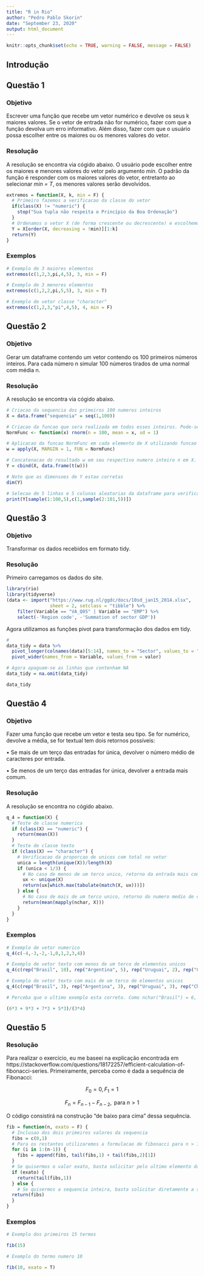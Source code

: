 ```yaml
---
title: "R in Rio"
author: "Pedro Pablo Skorin"
date: "September 23, 2020"
output: html_document
---
```


```r
knitr::opts_chunk$set(echo = TRUE, warning = FALSE, message = FALSE)
```

## Introdução

## Questão 1

### Objetivo 
Escrever uma função que recebe um vetor numérico e devolve os seus k maiores valores. Se o vetor de entrada não for numérico, fazer com que a função devolva um erro informativo. Além disso, fazer com que o usuário possa escolher entre os maiores ou os menores valores do vetor.

### Resolução

A resolução se encontra via cógido abaixo. O usuário pode escolher entre os maiores e menores valores do vetor pelo argumento *min*. O padrão da função é responder com os maiores valores do vetor, entretanto ao selecionar *min = T*, os menores valores serão devolvidos.

```r
extremos = function(X, k, min = F) {
  # Primeiro fazemos a verificacao da classe do vetor
  if(class(X) != "numeric") {
    stop("Sua tupla não respeita o Princípio da Boa Ordenação")
  }
  # Ordenamos o vetor X (de forma crescente ou decrescente) e escolhemos os primeiros k elementos
  Y = X[order(X, decreasing = !min)][1:k]
  return(Y)
}
```

### Exemplos

```r
# Exemplo de 3 maiores elementos
extremos(c(1,2,3,pi,4,5), 3, min = F)

# Exemplo de 3 menores elementos
extremos(c(1,2,2,pi,5,5), 3, min = T)

# Exemplo de vetor classe "character"
extremos(c(1,2,3,"pi",4,5), 4, min = F)

```

## Questão 2

### Objetivo 
Gerar um dataframe contendo um vetor contendo os 100 primeiros números inteiros. Para cada número n simular 100 números tirados de uma normal com média n.

### Resolução

A resolução se encontra via cógido abaixo.

```r
# Criacao da sequencia dos primeiros 100 numeros inteiros
X = data.frame("sequencia" = seq(1,100))

# Criacao da funcao que sera realizada em todos esses inteiros. Pode-se alterar os valores de n e sd se necessario
NormFunc <- function(x) rnorm(n = 100, mean = x, sd = 1)

# Aplicacao da funcao NormFunc em cada elemento de X utilizando funcao apply
w = apply(X, MARGIN = 1, FUN = NormFunc)

# Concatenacao do resultado w em seu respectivo numero inteiro n em X. Note que w eh transposto
Y = cbind(X, data.frame(t(w)))

# Note que as dimensoes de Y estao corretas
dim(Y)

# Selecao de 5 linhas e 5 colunas aleatorias da dataframe para verificar o resultado
print(Y[sample(1:100,5),c(1,sample(2:101,5))])
```

## Questão 3

### Objetivo 
Transformar os dados recebidos em formato tidy.

### Resolução

Primeiro carregamos os dados do site.

```r
library(rio)
library(tidyverse)
(data <- import("https://www.rug.nl/ggdc/docs/10sd_jan15_2014.xlsx",
                sheet = 2, setclass = "tibble") %>%
    filter(Variable == "VA_Q05" | Variable == "EMP") %>%
    select(-'Region code', -'Summation of sector GDP'))

```

Agora utilizamos as funções pivot para transformação dos dados em tidy.

```r

# 
data_tidy = data %>% 
  pivot_longer(colnames(data)[5:14], names_to = "Sector", values_to = "valor") %>%
  pivot_wider(names_from = Variable, values_from = valor)

# Agora apaguam-se as linhas que contenham NA
data_tidy = na.omit(data_tidy)

data_tidy
```

## Questão 4

### Objetivo 
Fazer uma função que recebe um vetor e testa seu tipo. Se for numérico, devolve a média, se for textual tem dois retornos possíveis:

• Se mais de um terço das entradas for única, devolver o número médio de caracteres por entrada.

• Se menos de um terço das entradas for única, devolver a entrada mais comum.

### Resolução

A resolução se encontra no cógido abaixo.


```r
q_4 = function(X) {
  # Teste de classe numerica
  if (class(X) == "numeric") {
    return(mean(X))
  }
  # Teste de classe texto
  if (class(X) == "character") {
    # Verificacao da proporcao de unicos com total no vetor
    unica = length(unique(X))/length(X)
    if (unica < 1/3) {
      # No caso de menos de um terco unico, retorno da entrada mais comum. Isso eh feito encontrando o elemento unico mais frequente na tabela indicada
      ux <- unique(X)
      return(ux[which.max(tabulate(match(X, ux)))])
    } else {
      # No caso de mais de um terco unico, retorno do numero medio de caracteres. Isso eh feito via aplicacao da media no mapeamente de nchar sobre X
      return(mean(mapply(nchar, X)))
    }
  }
}
```

### Exemplos

```r
# Exemplo de vetor numerico
q_4(c(-4,-3,-2,-1,0,1,2,3,4))

# Exemplo de vetor texto com menos de um terco de elementos unicos
q_4(c(rep("Brasil", 10), rep("Argentina", 5), rep("Uruguai", 2), rep("Chile", 1)))

# Exemplo de vetor texto com mais de um terco de elementos unicos
q_4(c(rep("Brasil", 3), rep("Argentina", 3), rep("Uruguai", 3), rep("Chile", 3)))

# Perceba que o ultimo exemplo esta correto. Como nchar("Brasil") = 6, nchar("Brasil") = 9, nchar("Uruguai") = 7 e nchar("Chile") = 5, segue que a media deve ser igual ao resltado:

(6*3 + 9*3 + 7*3 + 5*3)/(3*4)

```

## Questão 5


### Resolução

Para realizar o exercício, eu me baseei na explicação encontrada em https://stackoverflow.com/questions/18172257/efficient-calculation-of-fibonacci-series. Primeiramente, perceba como é dada a sequência de Fibonacci:

$$F_0 = 0, F_1 = 1 $$

$$F_n = F_{n-1} - F_{n-2}, \text{ para } n > 1 $$

O código consistirá na construção "de baixo para cima" dessa sequência.

```r
fib = function(n, exato = F) {
  # Inclusao dos dois primeiros valores da sequencia
  fibs = c(0,1)
  # Para os restantes utilizaremos a formulacao de fibonacci para n > 1
  for (i in 1:(n-1)) {
    fibs = append(fibs, tail(fibs,1) + tail(fibs,2)[1])
  }
  # Se quisermos o valor exato, basta solicitar pelo ultimo elemento da sequencia criada
  if (exato) {
    return(tail(fibs,1))
  } else {
    # Se quisermos a sequencia inteira, basta solicitar diretamente a sequencia criada
  return(fibs)
  }
}

```

### Exemplos

```r

# Exemplo dos primeiros 15 termos

fib(15)

# Exemplo do termo numero 10

fib(10, exato = T)

```

